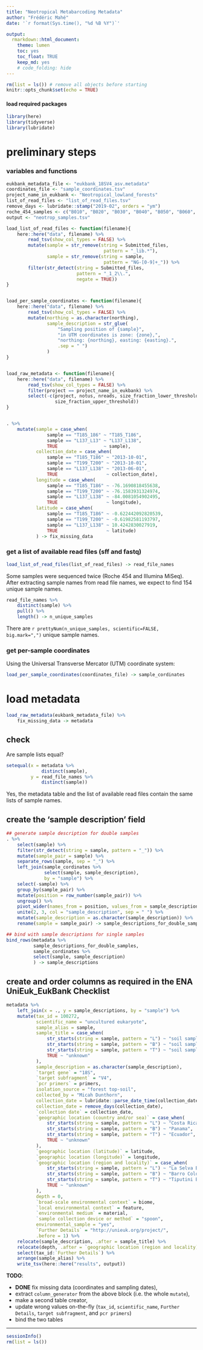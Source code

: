 ```yaml
---
title: "Neotropical Metabarcoding Metadata"
author: "Frédéric Mahé"
date: '`r format(Sys.time(), "%d %B %Y")`'

output:
  rmarkdown::html_document:
    theme: lumen
    toc: yes
    toc_float: TRUE
    keep_md: yes
    # code_folding: hide
---
```


```r
rm(list = ls()) # remove all objects before starting
knitr::opts_chunk$set(echo = TRUE)
```


#### load required packages

```r
library(here)
library(tidyverse)
library(lubridate)
```

# preliminary steps

### variables and functions

```r
eukbank_metadata_file <- "eukbank_18SV4_asv.metadata"
coordinates_file <- "sample_coordinates.tsv"
project_name_in_eukbank <- "Neotropical_lowland_forests"
list_of_read_files <- "list_of_read_files.tsv"
remove_days <- lubridate::stamp("2019-02", orders = "ym")
roche_454_samples <- c("B010", "B020", "B030", "B040", "B050", "B060", "B070", "B080", "B090", "B100", "L010", "L020", "L030", "L040", "L050", "L060", "L070", "L080", "L090", "L100")
output <- "neotrop_samples.tsv"
```

```r
load_list_of_read_files <- function(filename){
    here::here("data", filename) %>%
        read_tsv(show_col_types = FALSE) %>%
        mutate(sample = str_remove(string = Submitted_files,
                                    pattern = "_lib.*"),
               sample = str_remove(string = sample,
                                    pattern = "NG-[0-9]+_")) %>%
        filter(str_detect(string = Submitted_files,
                          pattern = "_1_2\\.",
                          negate = TRUE))
}


load_per_sample_coordinates <- function(filename){
    here::here("data", filename) %>%
        read_tsv(show_col_types = FALSE) %>%
        mutate(northing = as.character(northing),
               sample_description = str_glue(
                   "Sampling position of {sample}",
                   "in UTM coordinates is zone: {zone},",
                   "northing: {northing}, easting: {easting}.",
                   .sep = " ")
               )
}


load_raw_metadata <- function(filename){
    here::here("data", filename) %>%
        read_tsv(show_col_types = FALSE) %>%
        filter(project == project_name_in_eukbank) %>%
        select(-c(project, notus, nreads, size_fraction_lower_threshold,
                  size_fraction_upper_threshold))
}


. %>%
    mutate(sample = case_when(
               sample == "T185_186" ~ "T185_T186",
               sample == "L137_L13" ~ "L137_L138",
               TRUE                 ~ sample),
           collection_date = case_when(
               sample == "T185_T186" ~ "2013-10-01",
               sample == "T199_T200" ~ "2013-10-01",
               sample == "L137_L138" ~ "2013-06-01",
               TRUE                  ~ collection_date),
           longitude = case_when(
               sample == "T185_T186" ~ -76.1690818455638,
               sample == "T199_T200" ~ -76.1583931324974,
               sample == "L137_L138" ~ -84.0081054902495,
               TRUE                  ~ longitude),
           latitude = case_when(
               sample == "T185_T186" ~ -0.622442092820539,
               sample == "T199_T200" ~ -0.61982581193797,
               sample == "L137_L138" ~ 10.4242830027919,
               TRUE                  ~ latitude)
           ) -> fix_missing_data
```


### get a list of available read files (sff and fastq)

```r
load_list_of_read_files(list_of_read_files) -> read_file_names
```


Some samples were sequenced twice (Roche 454 and Illumina
MiSeq). After extracting sample names from read file names, we expect
to find 154 unique sample names.

```r
read_file_names %>%
    distinct(sample) %>%
    pull() %>%
    length() -> n_unique_samples
```

There are `r prettyNum(n_unique_samples, scientific=FALSE,
big.mark=",")` unique sample names.


### get per-sample coordinates

Using the Universal Transverse Mercator (UTM) coordinate system:

```r
load_per_sample_coordinates(coordinates_file) -> sample_cordinates
```

# load metadata

```r
load_raw_metadata(eukbank_metadata_file) %>%
    fix_missing_data -> metadata
```

## check

Are sample lists equal?

```r
setequal(x = metadata %>%
             distinct(sample),
         y = read_file_names %>%
             distinct(sample))
```

Yes, the metadata table and the list of available read files contain
the same lists of sample names.


## create the 'sample description' field

```r
## generate sample description for double samples
. %>%
    select(sample) %>%
    filter(str_detect(string = sample, pattern = "_")) %>%
    mutate(sample_pair = sample) %>%
    separate_rows(sample, sep = "_") %>%
    left_join(sample_cordinates %>%
              select(sample, sample_description),
              by = "sample") %>%
    select(-sample) %>%
    group_by(sample_pair) %>%
    mutate(position = row_number(sample_pair)) %>%
    ungroup() %>%
    pivot_wider(names_from = position, values_from = sample_description) %>%
    unite(2, 3, col = "sample_description", sep = " ") %>%
    mutate(sample_description = as.character(sample_description)) %>%
    rename(sample = sample_pair) -> sample_descriptions_for_double_samples

## bind with sample descriptions for single samples
bind_rows(metadata %>%
          sample_descriptions_for_double_samples,
          sample_cordinates %>%
          select(sample, sample_description)
          ) -> sample_descriptions
```


## create and order columns as required in the ENA UniEuk_EukBank Checklist

```r
metadata %>%
    left_join(x = ., y = sample_descriptions, by = "sample") %>%
    mutate(tax_id = 100272,
           scientific_name = "uncultured eukaryote",
           sample_alias = sample,
           sample_title = case_when(
               str_starts(string = sample, pattern = "L") ~ "soil sample from La Selva Biological Station, Costa Rica",
               str_starts(string = sample, pattern = "B") ~ "soil sample from Barro Colorado Island, Panama",
               str_starts(string = sample, pattern = "T") ~ "soil sample from Tiputini Biodiversity Station, Ecuador",
               TRUE ~ "unknown"
           ),
           sample_description = as.character(sample_description),
           `target gene` = "18S",
           `target subfragment` = "V4",
           `pcr primers` = primers,
           isolation_source	= "forest top-soil",
           collected_by = "Micah Dunthorn",
           collection_date = lubridate::parse_date_time(collection_date, "ymd"),
           collection_date = remove_days(collection_date),
           `collection date` = collection_date,
           `geographic location (country and/or sea)` = case_when(
               str_starts(string = sample, pattern = "L") ~ "Costa Rica",
               str_starts(string = sample, pattern = "B") ~ "Panama",
               str_starts(string = sample, pattern = "T") ~ "Ecuador",
               TRUE ~ "unknown"
           ),
           `geographic location (latitude)` = latitude,
           `geographic location (longitude)` = longitude,
           `geographic location (region and locality)` = case_when(
               str_starts(string = sample, pattern = "L") ~ "La Selva Biological Station",
               str_starts(string = sample, pattern = "B") ~ "Barro Colorado Island",
               str_starts(string = sample, pattern = "T") ~ "Tiputini Biodiversity Station",
               TRUE ~ "unknown"
           ),
           depth = 0,
           `broad-scale environmental context` = biome,
           `local environmental context` = feature,
           `environmental medium` = material,
           `sample collection device or method` = "spoon",
           environmental_sample = "yes",
           `Further Details` = "http://unieuk.org/project/",
           .before = 1) %>%
    relocate(sample_description, .after = sample_title) %>%
    relocate(depth, .after = `geographic location (region and locality)`) %>%
    select(tax_id:`Further Details`) %>%
    arrange(sample_alias) %>%
    write_tsv(here::here("results", output))
```

**TODO**:

- **DONE** fix missing data (coordinates and sampling dates),
- extract `column_generator` from the above block (i.e. the whole `mutate`),
- make a second table creator,
- update wrong values on-the-fly (`tax_id`, `scientific_name`, `Further Details`, `target subfragment`, and `pcr primers`)
- bind the two tables


***

```r
sessionInfo()
rm(list = ls())
```
